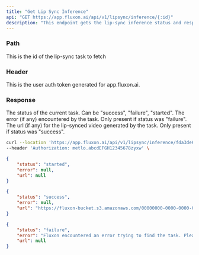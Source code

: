 ```yaml
---
title: "Get Lip Sync Inference"
api: "GET https://app.fluxon.ai/api/v1/lipsync/inference/{:id}"
description: "This endpoint gets the lip-sync inference status and response"
---
```


### Path

<ParamField path="id" type="uuid">
  This is the id of the lip-sync task to fetch
</ParamField>

### Header

<ParamField header="Authorization" type="string">
  This is the user auth token generated for app.fluxon.ai.
</ParamField>

### Response

<ResponseField name="status" type="string">
  The status of the current task. Can be "success", "failure", "started".
</ResponseField>

<ResponseField name="error" type="string">
  The error (if any) encountered by the task. Only present if status was "failure".
</ResponseField>

<ResponseField name="url" type="URL">
  The url (if any) for the lip-synced video generated by the task. Only present if status was "success".
</ResponseField>

<RequestExample>

```bash Example Request
curl --location 'https://app.fluxon.ai/api/v1/lipsync/inference/fda3de6f-6b8f-42d6-a46a-8fdf772bcf19' \
--header 'Authorization: metlo.abcdEFGH12345678zyxw' \
```

</RequestExample>

<ResponseExample>

```json Task Started
{
    "status": "started",
    "error": null,
    "url": null
}
```

```json Task Success
{
    "status": "success",
    "error": null,
    "url": "https://fluxon-bucket.s3.amazonaws.com/00000000-0000-0000-0000-000000000000/00000000-0000-0000-0000-000000000000/output_video.mp4"
}
```

```json Task Failure
{
    "status": "failure",
    "error": "Fluxon encountered an error trying to find the task. Please ensure that the provided task id is correct",
    "url": null
}
```

</ResponseExample>
